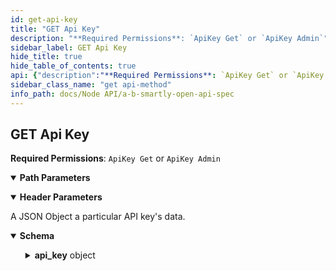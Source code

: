 ```yaml
---
id: get-api-key
title: "GET Api Key"
description: "**Required Permissions**: `ApiKey Get` or `ApiKey Admin`"
sidebar_label: GET Api Key
hide_title: true
hide_table_of_contents: true
api: {"description":"**Required Permissions**: `ApiKey Get` or `ApiKey Admin`","parameters":[{"name":"Authorization","in":"header","schema":{"type":"string","pattern":"^Api-Key\\s\\S+"},"required":true,"example":"Api-Key user_api_key","description":"A user API key which can be created in your profile on the A/B Smartly Web Console."},{"name":"apiKeyId","in":"path","required":true,"schema":{"type":"integer"},"description":"The id of the API Key that you wish to get data from."}],"responses":{"200":{"description":"A JSON Object a particular API key's data.","content":{"application/json":{"schema":{"type":"object","properties":{"api_key":{"type":"object","properties":{"id":{"type":"integer"},"name":{"type":"string","example":"All CRUD API Key"},"description":{"type":"string","example":"An API key with all permissions"},"key":{"type":"string","format":"uuid"},"permissions":{"type":"string","pattern":"create,edit,delete,read"},"used_at":{"nullable":true,"type":"string","format":"date-time"},"created_at":{"type":"string","format":"date-time"},"created_by_user_id":{"type":"integer"},"updated_at":{"nullable":true,"type":"string","format":"date-time"},"updated_by_user_id":{"nullable":true,"type":"integer"},"created_by":{"type":"object","properties":{"archived":{"type":"boolean","example":false},"avatar":{"type":"object","nullable":true},"avatar_file_upload_url":{"type":"string","example":"/cropUrl/100x100/1.png"},"created_at":{"type":"string","format":"date-time"},"created_by_user_id":{"type":"integer","minimum":1},"department":{"type":"string","example":"Marketing"},"email":{"type":"string","format":"email"}}}}}}}}}}},"method":"get","path":"/api_keys/{apiKeyId}","servers":[{"url":"https://sandbox.absmartly.com/v1"}],"info":{"title":"A/B Smartly OpenAPI Spec","version":"1.0.0","description":"An OpenAPI Specification that describes the A/B Smartly API for working with your experiments programmatically.","contact":{"name":"API Support","email":"api@absmartly.com"},"license":{"name":"Proprietary"}},"postman":{"name":"GET Api Key","description":{"content":"**Required Permissions**: `ApiKey Get` or `ApiKey Admin`","type":"text/plain"},"url":{"path":["api_keys",":apiKeyId"],"host":["{{baseUrl}}"],"query":[],"variable":[{"disabled":false,"description":{"content":"(Required) The id of the API Key that you wish to get data from.","type":"text/plain"},"type":"any","value":"","key":"apiKeyId"}]},"header":[{"key":"Accept","value":"application/json"}],"method":"GET"}}
sidebar_class_name: "get api-method"
info_path: docs/Node API/a-b-smartly-open-api-spec
---
```



## GET Api Key



**Required Permissions**: `ApiKey Get` or `ApiKey Admin`

<details style={{"marginBottom":"1rem"}} data-collapsed={false} open={true}><summary style={{}}><strong>Path Parameters</strong></summary><div><ul><ParamsItem className={"paramsItem"} param={{"name":"apiKeyId","in":"path","required":true,"schema":{"type":"integer"},"description":"The id of the API Key that you wish to get data from."}}></ParamsItem></ul></div></details><details style={{"marginBottom":"1rem"}} data-collapsed={false} open={true}><summary style={{}}><strong>Header Parameters</strong></summary><div><ul><ParamsItem className={"paramsItem"} param={{"name":"Authorization","in":"header","schema":{"type":"string","pattern":"^Api-Key\\s\\S+"},"required":true,"example":"Api-Key user_api_key","description":"A user API key which can be created in your profile on the A/B Smartly Web Console."}}></ParamsItem></ul></div></details><div><ApiTabs><TabItem label={"200"} value={"200"}><div>

A JSON Object a particular API key's data.

</div><div><MimeTabs schemaType={"response"}><TabItem label={"application/json"} value={"application/json"}><SchemaTabs><TabItem label={"Schema"} value={"Schema"}><details style={{}} data-collapsed={false} open={true}><summary style={{"textAlign":"left"}}><strong>Schema</strong></summary><div style={{"textAlign":"left","marginLeft":"1rem"}}></div><ul style={{"marginLeft":"1rem"}}><SchemaItem collapsible={true} className={"schemaItem"}><details style={{}}><summary style={{}}><strong>api_key</strong><span style={{"opacity":"0.6"}}> object</span></summary><div style={{"marginLeft":"1rem"}}><SchemaItem collapsible={false} name={"id"} required={false} schemaDescription={undefined} schemaName={"integer"} qualifierMessage={undefined} defaultValue={undefined}></SchemaItem><SchemaItem collapsible={false} name={"name"} required={false} schemaDescription={undefined} schemaName={"string"} qualifierMessage={undefined} defaultValue={undefined}></SchemaItem><SchemaItem collapsible={false} name={"description"} required={false} schemaDescription={undefined} schemaName={"string"} qualifierMessage={undefined} defaultValue={undefined}></SchemaItem><SchemaItem collapsible={false} name={"key"} required={false} schemaDescription={undefined} schemaName={"uuid"} qualifierMessage={undefined} defaultValue={undefined}></SchemaItem><SchemaItem collapsible={false} name={"permissions"} required={false} schemaDescription={undefined} schemaName={"string"} qualifierMessage={"**Possible values:** Value must match regular expression `create,edit,delete,read`"} defaultValue={undefined}></SchemaItem><SchemaItem collapsible={false} name={"used_at"} required={false} schemaDescription={undefined} schemaName={"date-time"} qualifierMessage={undefined} defaultValue={undefined}></SchemaItem><SchemaItem collapsible={false} name={"created_at"} required={false} schemaDescription={undefined} schemaName={"date-time"} qualifierMessage={undefined} defaultValue={undefined}></SchemaItem><SchemaItem collapsible={false} name={"created_by_user_id"} required={false} schemaDescription={undefined} schemaName={"integer"} qualifierMessage={undefined} defaultValue={undefined}></SchemaItem><SchemaItem collapsible={false} name={"updated_at"} required={false} schemaDescription={undefined} schemaName={"date-time"} qualifierMessage={undefined} defaultValue={undefined}></SchemaItem><SchemaItem collapsible={false} name={"updated_by_user_id"} required={false} schemaDescription={undefined} schemaName={"integer"} qualifierMessage={undefined} defaultValue={undefined}></SchemaItem><SchemaItem collapsible={true} className={"schemaItem"}><details style={{}}><summary style={{}}><strong>created_by</strong><span style={{"opacity":"0.6"}}> object</span></summary><div style={{"marginLeft":"1rem"}}><SchemaItem collapsible={false} name={"archived"} required={false} schemaDescription={undefined} schemaName={"boolean"} qualifierMessage={undefined} defaultValue={undefined}></SchemaItem><SchemaItem collapsible={false} name={"avatar"} required={false} schemaDescription={undefined} schemaName={"object"} qualifierMessage={undefined} defaultValue={undefined}></SchemaItem><SchemaItem collapsible={false} name={"avatar_file_upload_url"} required={false} schemaDescription={undefined} schemaName={"string"} qualifierMessage={undefined} defaultValue={undefined}></SchemaItem><SchemaItem collapsible={false} name={"created_at"} required={false} schemaDescription={undefined} schemaName={"date-time"} qualifierMessage={undefined} defaultValue={undefined}></SchemaItem><SchemaItem collapsible={false} name={"created_by_user_id"} required={false} schemaDescription={undefined} schemaName={"integer"} qualifierMessage={"**Possible values:** `>= 1`"} defaultValue={undefined}></SchemaItem><SchemaItem collapsible={false} name={"department"} required={false} schemaDescription={undefined} schemaName={"string"} qualifierMessage={undefined} defaultValue={undefined}></SchemaItem><SchemaItem collapsible={false} name={"email"} required={false} schemaDescription={undefined} schemaName={"email"} qualifierMessage={undefined} defaultValue={undefined}></SchemaItem></div></details></SchemaItem></div></details></SchemaItem></ul></details></TabItem><TabItem label={"Example (from schema)"} value={"Example (from schema)"}><ResponseSamples responseExample={"{\n  \"api_key\": {\n    \"id\": 0,\n    \"name\": \"All CRUD API Key\",\n    \"description\": \"An API key with all permissions\",\n    \"key\": \"3fa85f64-5717-4562-b3fc-2c963f66afa6\",\n    \"permissions\": \"string\",\n    \"used_at\": \"2022-11-15\",\n    \"created_at\": \"2022-11-15\",\n    \"created_by_user_id\": 0,\n    \"updated_at\": \"2022-11-15\",\n    \"updated_by_user_id\": 0,\n    \"created_by\": {\n      \"archived\": false,\n      \"avatar\": {},\n      \"avatar_file_upload_url\": \"/cropUrl/100x100/1.png\",\n      \"created_at\": \"2022-11-15\",\n      \"created_by_user_id\": 0,\n      \"department\": \"Marketing\",\n      \"email\": \"user@example.com\"\n    }\n  }\n}"} language={"json"}></ResponseSamples></TabItem></SchemaTabs></TabItem></MimeTabs></div></TabItem></ApiTabs></div>
      